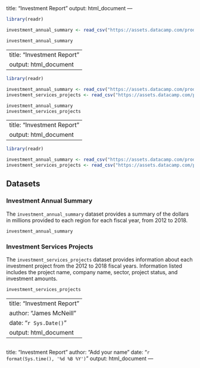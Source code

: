 <!-- Initial Report layout -->
---
title: "Investment Report"
output: html_document
---

```r
library(readr)

investment_annual_summary <- read_csv("https://assets.datacamp.com/production/repositories/5756/datasets/d0251f26117bbcf0ea96ac276555b9003f4f7372/investment_annual_summary.csv")
```

<!-- Having the brackets with R allows for R code to be plugged into the markdown file. The three backticks (`) are used to open and close -->
```r
investment_annual_summary
```

<!-- Second report 
Shows the inclusion of multiple R datasets
-->
---
title: "Investment Report"
output: html_document
---

```r
library(readr)

investment_annual_summary <- read_csv("https://assets.datacamp.com/production/repositories/5756/datasets/d0251f26117bbcf0ea96ac276555b9003f4f7372/investment_annual_summary.csv")
investment_services_projects <- read_csv("https://assets.datacamp.com/production/repositories/5756/datasets/78b002735b6f620df7f2767e63b76aaca317bf8d/investment_services_projects.csv")
```


```r
investment_annual_summary 
investment_services_projects
```

<!-- 
Third report
working with formats. Aiming to include regular HTML formatting outside of the R code blocks
-->
---
title: "Investment Report"
output: html_document
---

```r
library(readr)

investment_annual_summary <- read_csv("https://assets.datacamp.com/production/repositories/5756/datasets/d0251f26117bbcf0ea96ac276555b9003f4f7372/investment_annual_summary.csv")
investment_services_projects <- read_csv("https://assets.datacamp.com/production/repositories/5756/datasets/78b002735b6f620df7f2767e63b76aaca317bf8d/investment_services_projects.csv")
```


## Datasets

### Investment Annual Summary

The `investment_annual_summary` dataset provides a summary of the dollars in millions provided to each region for each fiscal year, from 2012 to 2018.
```r
investment_annual_summary
```

### Investment Services Projects
<!-- Including the name of the dataset between `` allows for the text to stand out more within the comment -->
The `investment_services_projects` dataset provides information about each investment project from the 2012 to 2018 fiscal years. Information listed includes the project name, company name, sector, project status, and investment amounts.
```r
investment_services_projects 
```

<!-- Including links and images within the Markdown file
[DataCamp](https://learn.datacamp.com/) for links and ![](datacamp.png) for images 
-->

<!-- YAML header
This is the header element of the markdown file which allows for different parameter (variable) updates
-->
<!-- The information will be displayed at the beginning of the report
output: can include options of "html_document" or "pdf_document" 
-->
---
title: "Investment Report"
author: "James McNeill"
date: "`r Sys.Date()`"
output: html_document
---

<!-- Formatting the date -->
---
title: "Investment Report"
author: "Add your name"
date: "`r format(Sys.time(), '%d %B %Y')`"
output: html_document
---
